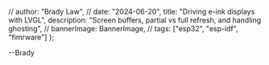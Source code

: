
  // author: "Brady Law",
  // date: "2024-06-20",
  title: "Driving e-ink displays with LVGL",
  description: "Screen buffers, partial vs full refresh, and handling ghosting",
  // bannerImage: BannerImage,
  // tags: ["esp32", "esp-idf", "fimrware"]
};

<Title order={1} mt="xl">
  {metadata.title}
</Title>
<Title order={4} mt="sm" c="dimmed">
  {metadata.description}
</Title>

<Paper shadow="xs" px="md" py="xs" mt="xl">

--Brady

</Paper>
